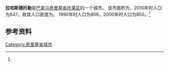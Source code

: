 {{Infobox settlement
|name                   =拉哈斯德托勒
|native_name            = 
|settlement_type        = [[市_(巴拿马)|市]]
|image_skyline          = 
|image_caption          = 
|image_alt              = 
|pushpin_map            =
|coordinates_display    = inline,title
|coordinates_region     = PA
|subdivision_type       = 国家
|subdivision_name       = {{flag|Panama}}
|subdivision_type1      = [[巴拿马行政区划|省份]]
|subdivision_name1      = [[奇里基省|奇里基省]]
|subdivision_type2      = [[区_(巴拿马)|区]]
|subdivision_name2      = [[托莱区|托莱区]]
|leader_title           = 
|leader_name            = 
|established_title      = 设立时间
|established_date       = 
|area_land_km2          = 81.3
|area_footnotes         = <ref name=inec>[http://www.contraloria.gob.pa/inec/archivos/P3601Cuadro11.xls {{Wayback|url=http://www.contraloria.gob.pa/inec/archivos/P3601Cuadro11.xls |date=20160304030354 }} "Cuadro 11 (Superficie, población y densidad de población en la República...)" [Table 11 (Area, population, and population density in the Republic...)<nowiki>]</nowiki>] (.xls). In {{cite web|title=Resultados Finales Básicos|trans-title=Basic Final Results|url=https://www.contraloria.gob.pa/inec/publicaciones/Publicaciones.aspx?ID_SUBCATEGORIA=59&ID_PUBLICACION=360&ID_IDIOMA=1&ID_CATEGORIA=13|publisher=[[巴拿马国家统计及普查局|巴拿马国家统计及普查局]]|accessdate=May 26, 2015|language=es|archive-date=2015-07-10|archive-url=https://web.archive.org/web/20150710070123/http://www.contraloria.gob.pa/inec/Publicaciones/Publicaciones.aspx?ID_SUBCATEGORIA=59&ID_PUBLICACION=360&ID_IDIOMA=1&ID_CATEGORIA=13|dead-url=no}}</ref>
|population_as_of       = 2010
|population_total       = 847
|population_footnotes   = <ref name=inec/>
|population_density_km2 = 10.4
|population_note        = 人口密度数据由计算得出
|timezone1              = [[北美东部时区|东部时区]]
|utc_offset1            = −5
|latd                   = 
|latm                   = 
|lats                   = 
|latNS                  = 
|longd                  = 
|longm                  = 
|longs                  = 
|longEW                 = }}

'''拉哈斯德托勒'''是[[巴拿马|巴拿马]][[奇里基省|奇里基省]][[托莱区|托莱区]]的一个城市。 该市面积为{{convert|81.3|sqkm|sqmi}}，2010年时人口为847，故其人口密度为{{convert|10.4|PD/sqkm|PD/sqmi}}。 1990年时人口为906，2000年时人口为850。<ref name=inec/>

==参考资料==
{{reflist}}

{{Chiriquí Province}}

{{coord|8.1702|N|81.7007|W|source:wikidata|display=title}}
[[Category:奇里基省城市|Category:奇里基省城市]]


{{Panama-geo-stub}}
